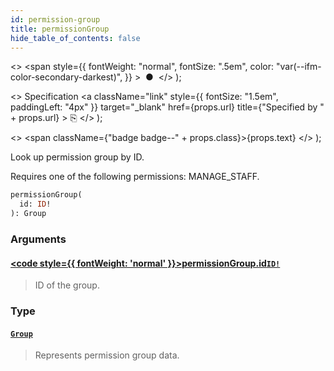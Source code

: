 ```yaml
---
id: permission-group
title: permissionGroup
hide_table_of_contents: false
---
```


  <>
    <span
      style={{
        fontWeight: "normal",
        fontSize: ".5em",
        color: "var(--ifm-color-secondary-darkest)",
      }}
    >
      &nbsp;●&nbsp;
    </span>
  </>
);

  <>
    Specification
    <a
      className="link"
      style={{ fontSize: "1.5em", paddingLeft: "4px" }}
      target="\_blank"
      href={props.url}
      title={"Specified by " + props.url}
    >
      ⎘
    </a>
  </>
);

  <>
    <span className={"badge badge--" + props.class}>{props.text}</span>
  </>
);

Look up permission group by ID.

Requires one of the following permissions: MANAGE_STAFF.

```graphql
permissionGroup(
  id: ID!
): Group
```

### Arguments

#### [<code style={{ fontWeight: 'normal' }}>permissionGroup.<b>id</b></code>](#)<Bullet />[`ID!`](../../api-reference/scalars/id) <Badge class="secondary" text="non-null"/> <Badge class="secondary" text="scalar"/>

> ID of the group.

### Type

#### [`Group`](../../api-reference/objects/group) <Badge class="secondary" text="object"/>

> Represents permission group data.
